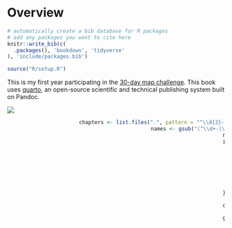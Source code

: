 # Overview {-}

```r
# automatically create a bib database for R packages
# add any packages you want to cite here
knitr::write_bib(c(
  .packages(), 'bookdown', 'tidyverse'
), 'include/packages.bib')

source("R/setup.R")
```

This is my first year participating in the [30-day map challenge](https://github.com/tjukanovt/30DayMapChallenge). This book uses [quarto](https://quarto.org), an open-source scientific and technical publishing system built on Pandoc.

![](images/30dmc-2022.png)


<style>
.daily_imgs a {
    position: relative;
    background-repeat: no-repeat;
    background-position: center top;
    background-size: contain;
    width: 31%;
    height: 0;
    display: inline-block;
    margin: 1.5em 1% 0 1%;
    padding-bottom: 31%;
    float: left;
}
.daily_imgs a span { 
    position: relative;
    top: -1.5em;
}

@media screen and (max-width: 600px) {
    .daily_imgs a {
        width: 48%;
        padding-bottom: 48%;
    }
}
</style>

<div class='daily_imgs'>

```r
chapters <- list.files(".", pattern = "^\\d{2}-.+\\.qmd")
names <- gsub("(^\\d+-|\\.qmd$)", "", chapters)
names <- gsub("-", " ", names) |> stringr::str_to_title()
imgpaths <- sapply(chapters, function(ch) {
  i <- as.integer(substr(ch, 1, 2))
  f <- list.files("images", pattern = glue::glue("^day{i}\\.(png|gif)"))
  if (length(f)) {
    f[[1]]
  } else {
    "logos/logo.png"
  }
})

chapters <- gsub("qmd$", "html", chapters)

glue::glue("<a href='{chapters}' style='background-image: url(\"images/{imgpaths}\")'><span>{names}</span></a>") |>
  paste(collapse = "") |>
  cat()
```

</div>

<br style="clear:both;">
